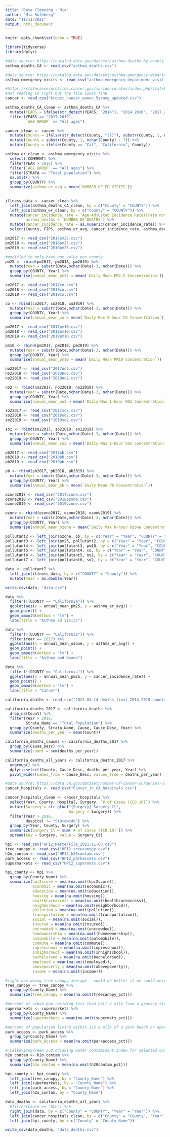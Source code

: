 ```yaml
---
title: "Data Cleaning - Mia"
author: "Mia Rothberg"
date: "11/11/2021"
output: html_document
---
```


```r
knitr::opts_chunk$set(echo = TRUE)
```

```r
library(tidyverse)
library(dplyr)
```


```r
#data source: https://catalog.data.gov/dataset/asthma-deaths-by-county
asthma_deaths_CA <- read_csv("asthma_deaths.csv")

#data source: https://catalog.data.gov/dataset/asthma-emergency-department-visit-rates 
asthma_emergency_visits <- read_csv("asthma-emergency-department-visit-rates-by-county-2015_2019.csv")

#https://statecancerprofiles.cancer.gov/incidencerates/index.php?stateFIPS=06&areatype=county&cancer=055&race=00&sex=2&age=001&stage=999&year=0&type=incd&sortVariableName=rate&sortOrder=default&output=0#results
#not reading in right but the file looks fine
cancer <- read_csv("breast_cancer_women_5yravg_updated.csv")
```

```r
asthma_deaths_CA_clean <- asthma_deaths_CA %>% 
  mutate(YEARS = ifelse(str_detect(YEARS, "2014"), "2014.2016", "2017.2019")) %>% 
  filter(YEARS == "2017.2019",
         `AGE GROUP` == "All ages")

cancer_clean <- cancer %>% 
  mutate(County = ifelse(str_detect(County, "(7)"), substr(County, 1, nchar(County) - 3), County)) %>% 
  mutate(County = substr(County, 1, nchar(County) - 7)) %>% 
  mutate(County = ifelse(County == "Cal", "California", County))

asthma_er_clean <- asthma_emergency_visits %>% 
  select(-COMMENT) %>% 
  filter(YEAR > 2016) %>% 
  filter(`AGE GROUP` == "All ages") %>%
  filter(STRATA == "Total population") %>% 
  na.omit() %>% 
  group_by(COUNTY) %>% 
  summarize(asthma_er_avg = mean(`NUMBER OF ED VISITS`))
 
```

```r
illness_data <- cancer_clean %>% 
  left_join(asthma_deaths_CA_clean, by = c("County" = "COUNTY")) %>% 
  left_join(asthma_er_clean, by = c("County" = "COUNTY")) %>% 
  mutate(cancer_incidence_rate = `Age-Adjusted Incidence Rate([rate note]) - cases per 100,000`,
         asthma_deaths = `NUMBER OF DEATHS`) %>% 
  mutate(cancer_incidence_rate = as.numeric(cancer_incidence_rate)) %>% 
  select(County, FIPS, asthma_er_avg, cancer_incidence_rate, asthma_deaths)
```

```r
pm2017 <- read_csv("2017pm25.csv")
pm2018 <- read_csv("2018pm25.csv")
pm2019 <- read_csv("2019pm25.csv")

#modified to only have one value per county
pm25 <- rbind(pm2017, pm2018, pm2019) %>% 
  mutate(Year = substr(Date,nchar(Date)-3, nchar(Date))) %>% 
  group_by(COUNTY, Year) %>% 
  summarise(annual_mean_pm25 = mean(`Daily Mean PM2.5 Concentration`))
```

```r
co2017 <- read_csv("2017co.csv")
co2018 <- read_csv("2018co.csv")
co2019 <- read_csv("2019co.csv")

co <- rbind(co2017, co2018, co2019) %>% 
  mutate(Year = substr(Date,nchar(Date)-3, nchar(Date))) %>% 
  group_by(COUNTY, Year) %>% 
  summarise(annual_mean_co = mean(`Daily Max 8-hour CO Concentration`))
```

```r
pm2017 <- read_csv("2017pm10.csv")
pm2018 <- read_csv("2018pm10.csv")
pm2019 <- read_csv("2019pm10.csv")

pm10 <- rbind(pm2017, pm2018, pm2019) %>% 
  mutate(Year = substr(Date,nchar(Date)-3, nchar(Date))) %>% 
  group_by(COUNTY, Year) %>% 
  summarise(annual_mean_pm10 = mean(`Daily Mean PM10 Concentration`))
```

```r
no22017 <- read_csv("2017no2.csv")
no22018 <- read_csv("2018no2.csv")
no22019 <- read_csv("2019no2.csv")

no2 <- rbind(no22017, no22018, no22019) %>% 
  mutate(Year = substr(Date,nchar(Date)-3, nchar(Date))) %>% 
  group_by(COUNTY, Year) %>% 
  summarise(annual_mean_no2 = mean(`Daily Max 1-hour NO2 Concentration`))
```

```r
so22017 <- read_csv("2017so2.csv")
so22018 <- read_csv("2018so2.csv")
so22019 <- read_csv("2019so2.csv")

so2 <- rbind(so22017, so22018, so22019) %>% 
  mutate(Year = substr(Date,nchar(Date)-3, nchar(Date))) %>% 
  group_by(COUNTY, Year) %>% 
  summarise(annual_mean_so2 = mean(`Daily Max 1-hour SO2 Concentration`))
```

```r
pb2017 <- read_csv("2017pb.csv")
pb2018 <- read_csv("2018pb.csv")
pb2019 <- read_csv("2019pb.csv")

pb <- rbind(pb2017, pb2018, pb2019) %>% 
  mutate(Year = substr(Date,nchar(Date)-3, nchar(Date))) %>% 
  group_by(COUNTY, Year) %>% 
  summarise(annual_mean_pb = mean(`Daily Mean Pb Concentration`))
```

```r
ozone2017 <- read_csv("2017ozone.csv")
ozone2018 <- read_csv("2018ozone.csv")
ozone2019 <- read_csv("2019ozone.csv")

ozone <- rbind(ozone2017, ozone2018, ozone2019) %>% 
  mutate(Year = substr(Date,nchar(Date)-3, nchar(Date))) %>% 
  group_by(COUNTY, Year) %>% 
  summarise(annual_mean_ozone = mean(`Daily Max 8-hour Ozone Concentration`))
```

```r
pollutant2 <- left_join(ozone, pb, by = c("Year" = "Year", "COUNTY" = "COUNTY"))
pollutant3 <- left_join(pm25, pollutant2, by = c("Year" = "Year", "COUNTY" = "COUNTY"))
pollutant4 <- left_join(pollutant3, pm10, by = c("Year" = "Year", "COUNTY" = "COUNTY"))
pollutant5 <- left_join(pollutant4, co, by = c("Year" = "Year", "COUNTY" = "COUNTY"))
pollutant6 <- left_join(pollutant5, no2, by = c("Year" = "Year", "COUNTY" = "COUNTY"))
pollutant7 <- left_join(pollutant6, so2, by = c("Year" = "Year", "COUNTY" = "COUNTY"))
```

```r
data <- pollutant7 %>% 
  left_join(illness_data, by = c("COUNTY" = "County")) %>% 
  mutate(Year = as.double(Year))
```

```r
write.csv(data, "data.csv")
```

```r
data %>% 
  filter(!(COUNTY == "California")) %>% 
  ggplot(aes(x = annual_mean_pm25, y = asthma_er_avg)) +
  geom_point() +
  geom_smooth(method = "lm") +
  labs(title = "Asthma ER visits")

data %>% 
  filter(!(COUNTY == "California")) %>% 
  filter(Year == 2017) %>% 
  ggplot(aes(x = annual_mean_ozone, y = asthma_er_avg)) +
  geom_point() +
  geom_smooth(method = "lm") +
  labs(title = "Asthma and Ozone")

data %>% 
  filter(!(COUNTY == "California")) %>% 
  ggplot(aes(x = annual_mean_pm25, y = cancer_incidence_rate)) +
  geom_point() +
  geom_smooth(method = "lm") +
  labs(title = "Cancer")
```


```r
california_deaths <- read_csv("2021-04-14_deaths_final_2014_2019_county_year_sup.csv")
```


```r
california_deaths_2017 <- california_deaths %>% 
  drop_na(Count) %>% 
  filter(Year > 2016,
         Strata_Name == "Total Population") %>% 
  group_by(County, Strata_Name, Cause, Cause_Desc, Year) %>% 
  summarize(deaths_per_year = mean(Count))
```

```r
california_deaths_causes <- california_deaths_2017 %>% 
  group_by(Cause_Desc) %>% 
  summarize(count = sum(deaths_per_year))
```

```r
california_deaths_all_years <- california_deaths_2017 %>% 
  ungroup() %>% 
  dplyr::select(County, Cause_Desc, deaths_per_year, Year) %>% 
  pivot_wider(names_from = Cause_Desc, values_from = deaths_per_year)
```

```r
#data source: https://data.ca.gov/dataset/number-of-cancer-surgeries-volume-performed-in-california-hospitals
cancer_hospitals <- read_csv("Cancer_in_CA_hospitals.csv")
```

```r
cancer_hospitals_clean <- cancer_hospitals %>% 
  select(Year, County, Hospital, Surgery, `# of Cases (ICD 10)`) %>% 
  mutate(Surgery = str_glue("{Surgery}_Surgery_Ct",
                            Surgery = Surgery)) %>% 
  filter(Year > 2016,
         Hospital != "Statewide") %>% 
  group_by(Year, County, Surgery) %>% 
  summarize(Surgery_Ct = sum(`# of Cases (ICD 10)`)) %>% 
  spread(key = Surgery, value = Surgery_Ct)

```

```r
hpi <- read_csv("HPI2_MasterFile_2021-11-03.csv")
tree_canopy <- read_csv("HPI2_treecanopy.csv")
h2o_contam <- read_csv("HPI2_h20contam.csv")
park_access <- read_csv("HPI2_parkaccess.csv")
supermarkets <- read_csv("HPI2_supermkts.csv")

```

```r
hpi_county <- hpi %>% 
  group_by(County_Name) %>% 
  summarize(hpi2score = mean(na.omit(hpi2score)),
            economic = mean(na.omit(economic)),
            education = mean(na.omit(education)), 
            housing = mean(na.omit(housing)),
            healthcareaccess = mean(na.omit(healthcareaccess)),
            neighborhood = mean(na.omit(neighborhood)),
            pollution = mean(na.omit(pollution)),
            transportation = mean(na.omit(transportation)),
            social = mean(na.omit(social)),
            insured = mean(na.omit(insured)),
            uncrowded = mean(na.omit(uncrowded)),
            homeownership = mean(na.omit(homeownership)),
            automobile = mean(na.omit(automobile)),
            commute = mean(na.omit(commute)),
            inpreschool = mean(na.omit(inpreschool)),
            inhighschool = mean(na.omit(inhighschool)),
            bachelorsed = mean(na.omit(bachelorsed)),
            employed = mean(na.omit(employed)),
            abovepoverty = mean(na.omit(abovepoverty)),
            income = mean(na.omit(income))) 

#right now doing tree canopy average - would be better if we could weight the census tracts by area
tree_canopy <- tree_canopy %>% 
  group_by(County_Name) %>% 
  summarize(tree_canopy = mean(na.omit(treecanopy_pct)))

#percent of urban pop residing less than half a mile from a grocery store, rural pop less than 1 mile
supermarkets <- supermarkets %>% 
  group_by(County_Name) %>% 
  summarize(supermarkets = mean(na.omit(supermkts_pct)))

#percent of population living within 1/2 a mile of a park beach or open area greater than 1 acre
park_access <- park_access %>% 
  group_by(County_Name) %>% 
  summarize(park_access = mean(na.omit(parkaccess_pct)))

# CalEnviroScreen 3.0 drinking water contaminant index for selected contaminants
h2o_contam <- h2o_contam %>% 
  group_by(County_Name) %>% 
  summarize(h2o_contam = mean(na.omit(h20contam_pct)))

```

```r
hpi_county <- hpi_county %>% 
  left_join(tree_canopy, by = "County_Name") %>% 
  left_join(supermarkets, by = "County_Name") %>% 
  left_join(park_access, by = "County_Name") %>% 
  left_join(h2o_contam, by = "County_Name")
```


```r
data_deaths <- california_deaths_all_years %>% 
  #filter(Cause == "ALL") %>% 
  right_join(data, by = c("County" = "COUNTY", "Year" = "Year")) %>% 
  left_join(cancer_hospitals_clean, by = c("County" = "County", "Year" = "Year")) %>% 
  left_join(hpi_county, by = c("County" = "County_Name"))
```

```r
write_csv(data_deaths, "data_deaths.csv")
```


